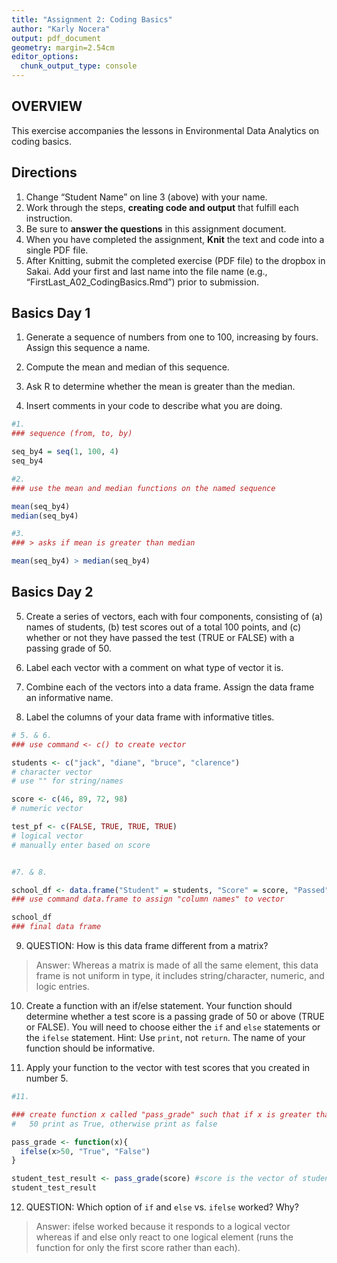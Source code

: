 ```yaml
---
title: "Assignment 2: Coding Basics"
author: "Karly Nocera"
output: pdf_document
geometry: margin=2.54cm
editor_options: 
  chunk_output_type: console
---
```


## OVERVIEW

This exercise accompanies the lessons in Environmental Data Analytics on coding basics. 

## Directions
1. Change "Student Name" on line 3 (above) with your name.
2. Work through the steps, **creating code and output** that fulfill each instruction.
3. Be sure to **answer the questions** in this assignment document.
4. When you have completed the assignment, **Knit** the text and code into a single PDF file.
5. After Knitting, submit the completed exercise (PDF file) to the dropbox in Sakai. Add your first and last name into the file name (e.g., "FirstLast_A02_CodingBasics.Rmd") prior to submission.



## Basics Day 1

1. Generate a sequence of numbers from one to 100, increasing by fours. Assign this sequence a name. 

2. Compute the mean and median of this sequence. 

3. Ask R to determine whether the mean is greater than the median. 

4. Insert comments in your code to describe what you are doing.

```r
#1. 
### sequence (from, to, by)

seq_by4 = seq(1, 100, 4)
seq_by4

#2. 
### use the mean and median functions on the named sequence

mean(seq_by4)
median(seq_by4)

#3. 
### > asks if mean is greater than median 

mean(seq_by4) > median(seq_by4)

```

## Basics Day 2

5. Create a series of vectors, each with four components, consisting of (a) names of students, (b) test scores out of a total 100 points, and (c) whether or not they have passed the test (TRUE or FALSE) with a passing grade of 50.

6. Label each vector with a comment on what type of vector it is.

7. Combine each of the vectors into a data frame. Assign the data frame an informative name.

8. Label the columns of your data frame with informative titles.

```r

# 5. & 6.
### use command <- c() to create vector

students <- c("jack", "diane", "bruce", "clarence")
# character vector
# use "" for string/names

score <- c(46, 89, 72, 98) 
# numeric vector

test_pf <- c(FALSE, TRUE, TRUE, TRUE)
# logical vector
# manually enter based on score


#7. & 8.

school_df <- data.frame("Student" = students, "Score" = score, "Passed" = test_pf)
### use command data.frame to assign "column names" to vector

school_df
### final data frame

```

9. QUESTION: How is this data frame different from a matrix?

> Answer: Whereas a matrix is made of all the same element, this data frame is not uniform in type, it includes string/character, numeric, and logic entries.

10. Create a function with an if/else statement. Your function should determine whether a test score is a passing grade of 50 or above (TRUE or FALSE). You will need to choose either the `if` and `else` statements or the `ifelse` statement. Hint: Use `print`, not `return`. The name of your function should be informative.

11. Apply your function to the vector with test scores that you created in number 5. 

```r

#11.

### create function x called "pass_grade" such that if x is greater than 
#   50 print as True, otherwise print as false

pass_grade <- function(x){
  ifelse(x>50, "True", "False")
}

student_test_result <- pass_grade(score) #score is the vector of student scores to evaluate
student_test_result

```

12. QUESTION: Which option of `if` and `else` vs. `ifelse` worked? Why?

> Answer: ifelse worked because it responds to a logical vector whereas if and else only react to one logical element (runs the function for only the first score rather than each).
